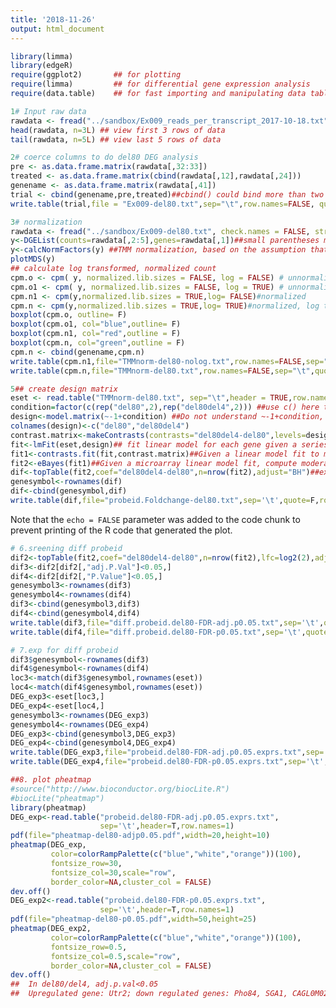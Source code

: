 ```yaml
---
title: '2018-11-26'
output: html_document
---
```


```r
library(limma)
library(edgeR)
require(ggplot2)       ## for plotting
require(limma)         ## for differential gene expression analysis
require(data.table)    ## for fast importing and manipulating data tables
```


```r
1# Input raw data
rawdata <- fread("../sandbox/Ex009_reads_per_transcript_2017-10-18.txt", check.names = FALSE, stringsAsFactors = FALSE)  ## for the logical arguments, space are needed
head(rawdata, n=3L) ## view first 3 rows of data
tail(rawdata, n=5L) ## view last 5 rows of data
```

```r
2# coerce columns to do del80 DEG analysis
pre <- as.data.frame.matrix(rawdata[,32:33])
treated <- as.data.frame.matrix(cbind(rawdata[,12],rawdata[,24]))
genename <- as.data.frame.matrix(rawdata[,41])
trial <- cbind(genename,pre,treated)##cbind() could bind more than two colums together
write.table(trial,file = "Ex009-del80.txt",sep="\t",row.names=FALSE, quote=FALSE) ## still don't know whether I need sep="\t" here, quote = FALSE means nothing is quoted
```

```r
3# normalization
rawdata <- fread("../sandbox/Ex009-del80.txt", check.names = FALSE, stringsAsFactors = FALSE)
y<-DGEList(counts=rawdata[,2:5],genes=rawdata[,1])##small parentheses means function, [,]means lines or rows of matrix ##
y<-calcNormFactors(y) ##TMM normalization, based on the assumption that the majority of genes are not DEGs
plotMDS(y)
## calculate log transformed, normalized count
cpm.o <- cpm( y, normalized.lib.sizes = FALSE, log = FALSE) # unnormalized
cpm.o1 <- cpm( y, normalized.lib.sizes = FALSE, log = TRUE) # unnormalized, log transformed
cpm.n1 <- cpm(y,normalized.lib.sizes = TRUE,log= FALSE)#normalized
cpm.n <- cpm(y,normalized.lib.sizes = TRUE,log= TRUE)#normalized, log transformed
boxplot(cpm.o, outline= F)
boxplot(cpm.o1, col="blue",outline= F)
boxplot(cpm.n1, col="red",outline = F)
boxplot(cpm.n, col="green",outline = F)
cpm.n <- cbind(genename,cpm.n)
write.table(cpm.n1,file="TMMnorm-del80-nolog.txt",row.names=FALSE,sep="\t",quote=F)#normalized
write.table(cpm.n,file="TMMnorm-del80.txt",row.names=FALSE,sep="\t",quote=F)#normalized, log transformed
```

```r
5## create design matrix
eset <- read.table("TMMnorm-del80.txt", sep="\t",header = TRUE,row.names=1) ## why we need sep="\t",rownames=1 whether we have the first column for our row names, rather than included into the datafram, which could be no numeric.
condition=factor(c(rep("del80",2),rep("del80del4",2))) ##use c() here to combine arguments into a vector, factor() needs a vector of data
design<-model.matrix(~-1+condition) ##Do not understand ~-1+condition, the object used in model.matrix should be an appropriate class, will get a matrix after run this function 
colnames(design)<-c("del80","del80del4")
contrast.matrix<-makeContrasts(contrasts="del80del4-del80",levels=design)##construct a contrast matrix, contrasts:character vector specify contrasts, levels: character vector or factor naming the parameters of which contrasts are desired?
fit<-lmFit(eset,design)## fit linear model for each gene given a series of arrays;argument design: the design matrix of the microarray experiment, with rows corresponding to arrays and columns to coefficients to be estimated.
fit1<-contrasts.fit(fit,contrast.matrix)##Given a linear model fit to microarray data, compute estimated coefficients and standard errors for a given set of contrasts, argument contrasts: numeric matrix with rows corresponding to coefficients in fit and columns containing contrasts. May be a vector if there is only one contrast.
fit2<-eBayes(fit1)##Given a microarray linear model fit, compute moderated t-statistics, moderated F-statistic, and log-odds of differential expression by empirical Bayes moderation of the standard errors towards a common value.
dif<-topTable(fit2,coef="del80del4-del80",n=nrow(fit2),adjust="BH")##extract a table of the top-ranked genes from a linear model fit
genesymbol<-rownames(dif)
dif<-cbind(genesymbol,dif)
write.table(dif,file="probeid.Foldchange-del80.txt",sep='\t',quote=F,row.names=F)
```
Note that the `echo = FALSE` parameter was added to the code chunk to prevent printing of the R code that generated the plot.

```r
# 6.sreening diff probeid
dif2<-topTable(fit2,coef="del80del4-del80",n=nrow(fit2),lfc=log2(2),adjust="BH")## Extract a table of the top-ranked genes from a linear model fit. lcf: minimum absolute log2-fold-change required. topTable and topTableF include only genes with (at least one) absolute log-fold-changes greater than lfc.
dif3<-dif2[dif2[,"adj.P.Val"]<0.05,]
dif4<-dif2[dif2[,"P.Value"]<0.05,]
genesymbol3<-rownames(dif3)
genesymbol4<-rownames(dif4)
dif3<-cbind(genesymbol3,dif3)
dif4<-cbind(genesymbol4,dif4)
write.table(dif3,file="diff.probeid.del80-FDR-adj.p0.05.txt",sep='\t',quote=F,row.names=F)
write.table(dif4,file="diff.probeid.del80-FDR-p0.05.txt",sep='\t',quote=F,row.names=F)

# 7.exp for diff probeid
dif3$genesymbol<-rownames(dif3)
dif4$genesymbol<-rownames(dif4)
loc3<-match(dif3$genesymbol,rownames(eset))
loc4<-match(dif4$genesymbol,rownames(eset))
DEG_exp3<-eset[loc3,]
DEG_exp4<-eset[loc4,]
genesymbol3<-rownames(DEG_exp3)
genesymbol4<-rownames(DEG_exp4)
DEG_exp3<-cbind(genesymbol3,DEG_exp3)
DEG_exp4<-cbind(genesymbol4,DEG_exp4)
write.table(DEG_exp3,file="probeid.del80-FDR-adj.p0.05.exprs.txt",sep='\t',quote=F,row.names=F)
write.table(DEG_exp4,file="probeid.del80-FDR-p0.05.exprs.txt",sep='\t',quote=F,row.names=F)
```


```r
##8. plot pheatmap
#source("http://www.bioconductor.org/biocLite.R")
#biocLite("pheatmap")
library(pheatmap)
DEG_exp<-read.table("probeid.del80-FDR-adj.p0.05.exprs.txt",
                    sep='\t',header=T,row.names=1)
pdf(file="pheatmap-del80-adjp0.05.pdf",width=20,height=10)
pheatmap(DEG_exp,
         color=colorRampPalette(c("blue","white","orange"))(100),
         fontsize_row=30,
         fontsize_col=30,scale="row",
         border_color=NA,cluster_col = FALSE)
dev.off()
DEG_exp2<-read.table("probeid.del80-FDR-p0.05.exprs.txt",
                    sep='\t',header=T,row.names=1)
pdf(file="pheatmap-del80-p0.05.pdf",width=50,height=25)
pheatmap(DEG_exp2,
         color=colorRampPalette(c("blue","white","orange"))(100),
         fontsize_row=0.5,
         fontsize_col=0.5,scale="row",
         border_color=NA,cluster_col = FALSE)
dev.off()
##  In del80/del4, adj.p.val<0.05 
##  Upregulated gene: Utr2; down regulated genes: Pho84, SGA1, CAGL0M02871g, RAX2, CAGL0A01243g, CAGL0B02926g, PHO4, CAGL0M11660g, USV1 
```